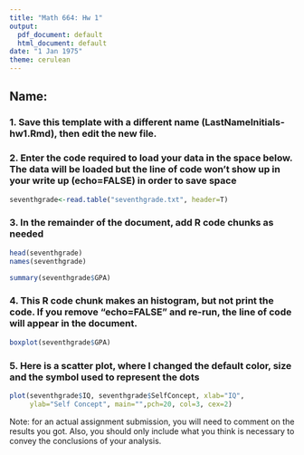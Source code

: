 ```yaml
---
title: "Math 664: Hw 1"
output:
  pdf_document: default
  html_document: default
date: "1 Jan 1975"
theme: cerulean
---
```


<!-- For more info on RMarkdown see http://rmarkdown.rstudio.com/ -->

## Name: 

### 1. Save this template with a different name (LastNameInitials-hw1.Rmd), then edit the new file.

### 2. Enter the code required to load your data in the space below. The data will be loaded but the line of code won't show up in your write up (echo=FALSE) in order to save space

```r
seventhgrade<-read.table("seventhgrade.txt", header=T)
```

### 3. In the remainder of the document, add R code chunks as needed
<!-- In the remainder of the document, add R code chunks as needed -->

```r
head(seventhgrade)
names(seventhgrade)
```
```r
summary(seventhgrade$GPA)
```

### 4. This R code chunk makes an histogram, but not print the code. If you remove "echo=FALSE" and re-run, the line of code will appear in the document.


```r
boxplot(seventhgrade$GPA)
```

### 5. Here is a scatter plot, where I changed the default color, size and the symbol used to represent the dots

```r
plot(seventhgrade$IQ, seventhgrade$SelfConcept, xlab="IQ", 
     ylab="Self Concept", main="",pch=20, col=3, cex=2)
```

Note: for an actual assignment submission, you will need to comment on the results you got. Also, you should only include what you think is necessary to convey the conclusions of your analysis.